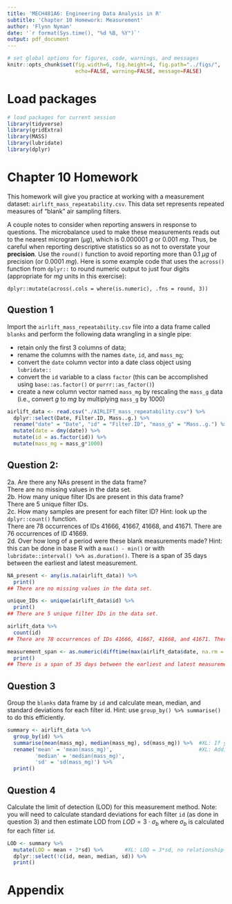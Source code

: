 ```yaml
---
title: 'MECH481A6: Engineering Data Analysis in R'
subtitle: 'Chapter 10 Homework: Measurement' 
author: 'Flynn Nyman'
date: '`r format(Sys.time(), "%d %B, %Y")`'
output: pdf_document
---
```


```r
# set global options for figures, code, warnings, and messages
knitr::opts_chunk$set(fig.width=6, fig.height=4, fig.path="../figs/",
                      echo=FALSE, warning=FALSE, message=FALSE)
```

# Load packages

```r
# load packages for current session
library(tidyverse) 
library(gridExtra) 
library(MASS)
library(lubridate)
library(dplyr)
```

# Chapter 10 Homework

This homework will give you practice at working with a measurement dataset: `airlift_mass_repeatability.csv`. This data set represents repeated measures of "blank" air sampling filters. 

A couple notes to consider when reporting answers in response to questions. The microbalance used to make these measurements reads out to the nearest microgram ($\mu g$), which is 0.000001 $g$ or 0.001 $mg$. Thus, be careful when reporting descriptive statistics so as not to overstate your **precision**. Use the `round()` function to avoid reporting more than 0.1 $\mu g$ of precision (or 0.0001 $mg$). Here is some example code that uses the `across()` function from `dplyr::` to round numeric output to just four digits (appropriate for $mg$ units in this exercise):

`dplyr::mutate(across(.cols = where(is.numeric), .fns = round, 3))`

\newpage

## Question 1
Import the `airlift_mass_repeatability.csv` file into a data frame called `blanks` and perform the following data wrangling in a single pipe:  

- retain only the first 3 columns of data;
- rename the columns with the names `date`, `id`, and `mass_mg`;
- convert the `date` column vector into a date class object using `lubridate::`
- convert the `id` variable to a class `factor` (this can be accomplished using `base::as.factor()` or `purrr::as_factor()`)
- create a new column vector named `mass_mg` by rescaling the `mass_g` data (i.e., convert $g$ to $mg$ by multiplying `mass_g` by 1000)

```r
airlift_data <- read.csv("./AIRLIFT_mass_repeatability.csv") %>%
  dplyr::select(Date, Filter.ID, Mass..g.) %>%
  rename("date" = "Date", "id" = "Filter.ID", "mass_g" = "Mass..g.") %>%
  mutate(date = dmy(date)) %>%
  mutate(id = as.factor(id)) %>%
  mutate(mass_mg = mass_g*1000)
```

## Question 2:  

  2a. Are there any NAs present in the data frame?  
There are no missing values in the data set.  
  2b. How many unique filter IDs are present in this data frame?  
There are 5 unique filter IDs.  
  2c. How many samples are present for each filter ID? Hint: look up the `dplyr::count()` function.  
There are 78 occurrences of IDs 41666, 41667, 41668, and 41671. There are 76 occurrences of ID 41669.  
  2d. Over how long of a period were these blank measurements made? Hint: this can be done in base R with a `max() - min()` or with `lubridate::interval() %>% as.duration()`.
There is a span of 35 days between the earliest and latest measurement.  
```r
NA_present <- any(is.na(airlift_data)) %>%
  print()
## There are no missing values in the data set.

unique_IDs <- unique(airlift_data$id) %>%
  print()
## There are 5 unique filter IDs in the data set.

airlift_data %>%
  count(id)
## There are 78 occurrences of IDs 41666, 41667, 41668, and 41671. There are 76 occurrences of ID 41669.

measurement_span <- as.numeric(difftime(max(airlift_data$date, na.rm = TRUE), min(airlift_data$date, na.rm = TRUE), units = "days")) %>%
  print()
## There is a span of 35 days between the earliest and latest measurement.
```

## Question 3

Group the `blanks` data frame by `id` and calculate mean, median, and standard deviations for each filter id.  Hint: use `group_by() %>% summarise()` to do this efficiently.

```r
summary <- airlift_data %>%
  group_by(id) %>%
  summarise(mean(mass_mg), median(mass_mg), sd(mass_mg)) %>%  #XL: If you can name mean(mass_mg), etc. in summarise, then you don't need to rename them. For example, summarise(mean_mg = mean(mass_mg), median_me = median(mass_mg), sd_mg = sd(mass_mg))
  rename('mean' = 'mean(mass_mg)',                            #XL: Additionally, please pay attention to the  **precision**. Use the `round()` function to avoid reporting more than 0.1 $\mu g$ of precision (or 0.0001 $mg$). For example, round(mass_g, digits = 6). Same for Question 3. 
         'median' = 'median(mass_mg)',
         'sd' = 'sd(mass_mg)') %>%
  print()
```

## Question 4

Calculate the limit of detection (LOD) for this measurement method. Note: you will need to calculate standard deviations for each filter `id` (as done in question 3) and then estimate LOD from $LOD = 3\cdot \sigma_b$ where $\sigma_b$ is calculated for each filter `id`.

```r
LOD <- summary %>%
  mutate(LOD = mean + 3*sd) %>%       #XL: LOD = 3*sd, no relationship with mean value.
  dplyr::select(!c(id, mean, median, sd)) %>%   
  print()
```

\newpage

# Appendix

```r
```
